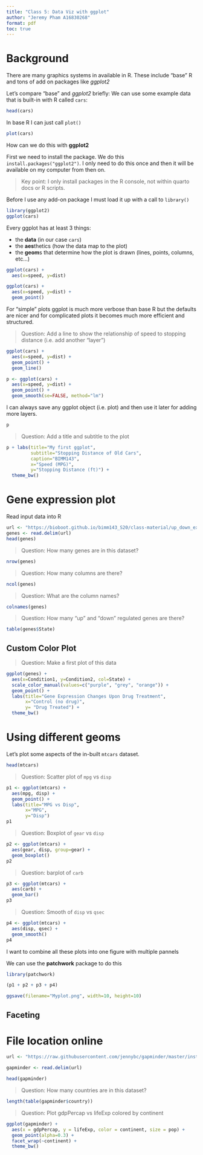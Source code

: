 ```yaml
---
title: "Class 5: Data Viz with ggplot"
author: "Jeremy Pham A16830268"
format: pdf
toc: true
---
```


# Background

There are many graphics systems in available in R. These include "base" R and tons of add on packages like *ggplot2*

Let's compare "base" and *ggplot2* briefly: We can use some example data that is built-in with R called `cars`: 

```r
head(cars)
```

In base R I can just call `plot()`

```r
plot(cars)
```

How can we do this with **ggplot2**

First we need to install the package. We do this `install.packages("ggplot2")`. I only need to do this once and then it will be available on my computer from then on.

> Key point: I only install packages in the R console, not within quarto docs or R scripts.

Before I use any add-on package I must load it up with a call to `library()`

```r
library(ggplot2)
ggplot(cars)
```

Every ggplot has at least 3 things:

- the **data** (in our case `cars`)
- the **aes**thetics (how the data map to the plot)
- the **geom**s that determine how the plot is drawn (lines, points, columns, etc...)

```r
ggplot(cars) + 
  aes(x=speed, y=dist)
```

```r
ggplot(cars) +
  aes(x=speed, y=dist) +
  geom_point()
```

For "simple" plots ggplot is much more verbose than base R but the defaults are nicer and for complicated plots it becomes much more efficient and structured.

> Question: Add a line to show the relationship of speed to stopping distance (i.e. add another "layer")

```r
ggplot(cars) +
  aes(x=speed, y=dist) +
  geom_point() +
  geom_line()
```


```r
p <- ggplot(cars) +
  aes(x=speed, y=dist) +
  geom_point() +
  geom_smooth(se=FALSE, method="lm")
```


I can always save any ggplot object (i.e. plot) and then use it later for adding more layers.

```r
p
```


> Question: Add a title and subtitle to the plot 

```r
p + labs(title="My first ggplot",
         subtitle="Stopping Distance of Old Cars",
         caption="BIMM143",
         x="Speed (MPG)",
         y="Stopping Distance (ft)") + 
  theme_bw()
```

# Gene expression plot

Read input data into R

```r
url <- "https://bioboot.github.io/bimm143_S20/class-material/up_down_expression.txt"
genes <- read.delim(url)
head(genes)
```


> Question: How many genes are in this dataset?

```r
nrow(genes)
```
> Question: How many columns are there?

```r
ncol(genes)
```
> Question: What are the column names?

```r
colnames(genes)
```
> Question: How many "up" and "down" regulated genes are there? 

```r
table(genes$State)
```


## Custom Color Plot

> Question: Make a first plot of this data

```r
ggplot(genes) +
  aes(x=Condition1, y=Condition2, col=State) +
  scale_color_manual(values=c("purple", "grey", "orange")) +
  geom_point() +
  labs(title="Gene Expression Changes Upon Drug Treatment",
       x="Control (no drug)",
       y= "Drug Treated") +
  theme_bw()
```


# Using different geoms

Let's plot some aspects of the in-built `mtcars` dataset.

```r
head(mtcars)
```

> Question: Scatter plot of `mpg` vs `disp`

```r
p1 <- ggplot(mtcars) +
  aes(mpg, disp) +
  geom_point() +
  labs(title="MPG vs Disp",
       x="MPG",
       y="Disp")
p1
```


> Question: Boxplot of `gear` vs `disp`

```r
p2 <- ggplot(mtcars) +
  aes(gear, disp, group=gear) +
  geom_boxplot()
p2
```

> Question: barplot of `carb` 

```r
p3 <- ggplot(mtcars) +
  aes(carb) +
  geom_bar()
p3
```


> Question: Smooth of `disp` vs `qsec` 

```r
p4 <- ggplot(mtcars) +
  aes(disp, qsec) +
  geom_smooth()
p4
```

I want to combine all these plots into one figure with multiple pannels

We can use the **patchwork** package to do this

```r
library(patchwork)

(p1 + p2 + p3 + p4)
```

```r
ggsave(filename="Myplot.png", width=10, height=10)
```

## Faceting

# File location online
```r
url <- "https://raw.githubusercontent.com/jennybc/gapminder/master/inst/extdata/gapminder.tsv"

gapminder <- read.delim(url)
```

```r
head(gapminder)
```

> Question: How many countries are in this dataset?

```r
length(table(gapminder$country))
```

> Question: Plot gdpPercap vs lifeExp colored by continent

```r
ggplot(gapminder) +
  aes(x = gdpPercap, y = lifeExp, color = continent, size = pop) +
  geom_point(alpha=0.3) +
  facet_wrap(~continent) +
  theme_bw()
```


